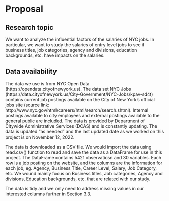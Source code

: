# Proposal

## Research topic
We want to analyze the influential factors of the salaries of NYC jobs. In particular, we want to study the salaries of entry level jobs to see if business titles, job categories, agency and divisions, education backgrounds, etc. have impacts on the salaries.

## Data availability
The data we use is from NYC Open Data (https://opendata.cityofnewyork.us). The data set NYC Jobs (https://data.cityofnewyork.us/City-Government/NYC-Jobs/kpav-sd4t) contains current job postings available on the City of New York’s official jobs site (source link: http://www.nyc.gov/html/careers/html/search/search.shtml). Internal postings available to city employees and external postings available to the general public are included. The data is provided by Department of Citywide Administrative Services (DCAS) and is constantly updating. The data is updated "as needed" and the last updated date as we worked on this project is on November 12, 2022.

The data is downloaded as a CSV file. We would import the data using read.csv() function to read and save the data as a DataFrame for use in this project. The DataFrame contains 5421 observatiosn and 30 variables. Each row is a job posting on the website, and the columns are the information for each job, eg. Agency, Business Title, Career Level, Salary, Job Category, etc. We wound mainly focus on Business titles, Job categories, Agency and divisions, Education backgrounds, etc. that are related with our study.

The data is tidy and we only need to address missing values in our interested columns further in Section 3.3.